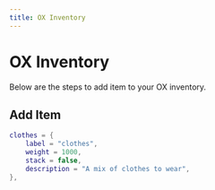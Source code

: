 ---
title: OX Inventory
---


# OX Inventory
Below are the steps to add item to your OX inventory.

## Add Item
```lua
clothes = {
    label = "clothes",
    weight = 1000,
    stack = false,
    description = "A mix of clothes to wear",
},
```